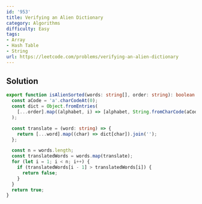 ```yaml
---
id: '953'
title: Verifying an Alien Dictionary
category: Algorithms
difficulty: Easy
tags:
- Array
- Hash Table
- String
url: https://leetcode.com/problems/verifying-an-alien-dictionary
---
```


## Solution

```typescript filename="solution.ts" copy
export function isAlienSorted(words: string[], order: string): boolean {
  const aCode = 'a'.charCodeAt(0);
  const dict = Object.fromEntries(
    [...order].map((alphabet, i) => [alphabet, String.fromCharCode(aCode + i)]),
  );

  const translate = (word: string) => {
    return [...word].map((char) => dict[char]).join('');
  };

  const n = words.length;
  const translatedWords = words.map(translate);
  for (let i = 1; i < n; i++) {
    if (translatedWords[i - 1] > translatedWords[i]) {
      return false;
    }
  }
  return true;
}
```

